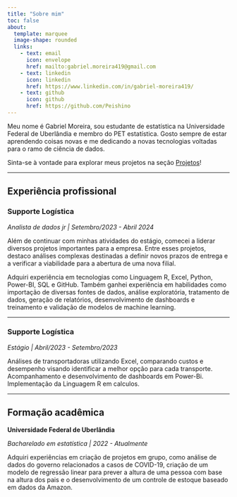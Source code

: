 ```yaml
---
title: "Sobre mim"
toc: false
about:
  template: marquee
  image-shape: rounded
  links: 
    - text: email
      icon: envelope
      href: mailto:gabriel.moreira419@gmail.com
    - text: linkedin
      icon: linkedin
      href: https://www.linkedin.com/in/gabriel-moreira419/
    - text: github
      icon: github
      href: https://github.com/Peishino
---
```


Meu nome é Gabriel Moreira, sou estudante de estatística na Universidade Federal de Uberlândia e membro do PET estatística. Gosto sempre de estar aprendendo coisas novas e me dedicando a novas tecnologias voltadas para o ramo de ciência de dados.

Sinta-se à vontade para explorar meus projetos na seção [Projetos](Projetos.qmd)!


------------------------------------------------------------------------

## Experiência profissional

### **Supporte Logística**

*Analista de dados jr \| Setembro/2023 - Abril 2024*

Além de continuar com minhas atividades do estágio, comecei a liderar diversos projetos importantes para a empresa. Entre esses projetos, destaco análises complexas destinadas a definir novos prazos de entrega e a verificar a viabilidade para a abertura de uma nova filial.

Adquiri experiência em tecnologias como Linguagem R, Excel, Python, Power-BI, SQL e GitHub. Também ganhei experiência em habilidades como importação de diversas fontes de dados, análise exploratória, tratamento de dados, geração de relatórios, desenvolvimento de dashboards e treinamento e validação de modelos de machine learning.


------------------------------------------------------------------------

### **Supporte Logística**

*Estágio \| Abril/2023 - Setembro/2023*

Análises de transportadoras utilizando Excel, comparando custos e desempenho visando identificar a melhor opção para cada transporte. Acompanhamento e desenvolvimento de dashboards em Power-Bi. Implementação da Linguagem R em calculos.


------------------------------------------------------------------------

## Formação acadêmica

**Universidade Federal de Uberlândia**

*Bacharelado em estatística \| 2022 - Atualmente*

Adquiri experiências em criação de projetos em grupo, como análise de dados do governo relacionados a casos de COVID-19, criação de um modelo de regressão linear para prever a altura de uma pessoa com base na altura dos pais e o desenvolvimento de um controle de estoque baseado em dados da Amazon.
